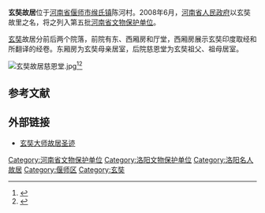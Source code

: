 {{refimprove|time=2018-07-22T02:51:45+00:00}}
{{文物保护单位
|名称 = 玄奘故里
|图片 = 玄奘故居.jpg
|说明 = 玄奘故居
|级别 = 省级文物保护单位
|省名 = 河南省
|所在 = [[洛阳市|洛阳市]][[偃师市|偃师市]]
|分类 = 古建筑
|时代 = 清
|编号 = 5-18
|登录 = 2008年6月16日
}}
'''玄奘故居'''位于[[河南省|河南省]][[偃师市|偃师市]][[缑氏镇|缑氏镇]]陈河村。2008年6月，[[河南省人民政府|河南省人民政府]]以玄奘故里之名，将之列入第五批[[河南省文物保护单位|河南省文物保护单位]]。

[[玄奘|玄奘]]故居分前后两个院落，前院有东、西厢房和厅堂，西厢房展示玄奘印度取经和所翻译的经卷。东厢房为玄奘母亲居室，后院慈恩堂为玄奘祖父、祖母居室。

[[File:玄奘故居慈恩堂.jpg|thumb]]<ref>{{cite web |url=https://www.epochweekly.com/b5/540/439.htm |language=zh-hant |title=精通外語的師徒 玄奘和三車和尚 |publisher=新紀元 |date=2017-07-20 |accessdate=2018-07-21 |archive-date=2019-06-10 |archive-url=https://web.archive.org/web/20190610144549/https://www.epochweekly.com/b5/540/439.htm |dead-url=no }}</ref><ref>{{cite web |url=http://www.people.com.cn/BIG5/paper39/10169/931164.html |language=zh-hant |title=拜謁玄奘故裡 |publisher=人民網 |accessdate=2018-07-21 |archive-date=2018-07-21 |archive-url=https://web.archive.org/web/20180721162310/http://www.people.com.cn/BIG5/paper39/10169/931164.html |dead-url=no }}</ref>

==参考文献==
{{reflist}}

==外部链接==
*[http://www.bskk.com/thread-2680239-1-1.html 玄奘大师故居圣迹]

[[Category:河南省文物保护单位|Category:河南省文物保护单位]]
[[Category:洛阳文物保护单位|Category:洛阳文物保护单位]]
[[Category:洛阳名人故居|Category:洛阳名人故居]]
[[Category:偃师区|Category:偃师区]]
[[Category:玄奘|Category:玄奘]]
